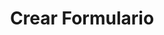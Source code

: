 ---
title: Crear Formulario
description: Aqui se relata un poco acerca de cual es la filosofía de la generación de un formulario dentro de la plataforma.
---